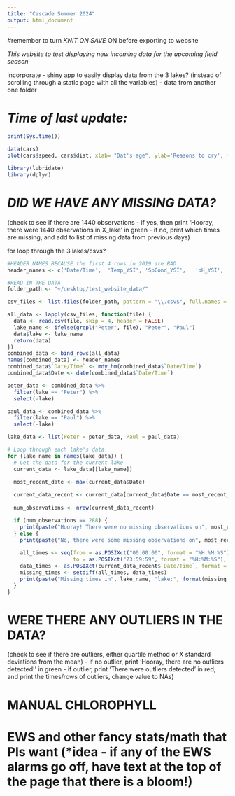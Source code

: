 ```yaml
---
title: "Cascade Summer 2024"
output: html_document
---
```


#remember to turn *KNIT ON SAVE* ON before exporting to website


*This website to test displaying new incoming data for the upcoming field season* 

incorporate - shiny app to easily display data from the 3 lakes? (instead of scrolling through a static page with all the variables) - data from another one folder


# *Time of last update:*
```r
print(Sys.time())
```


```r
data(cars)
plot(cars$speed, cars$dist, xlab= "Dat's age", ylab='Reasons to cry', main='Test Plot')
```


```r
library(lubridate)
library(dplyr) 
```


# *DID WE HAVE ANY MISSING DATA?*

(check to see if there are 1440 observations 
  - if yes, then print 'Hooray, there were 1440 observations in X_lake' in green
  - if no, print which times are missing, and add to list of missing data from previous days)
  
for loop through the 3 lakes/csvs?


```r
#HEADER NAMES BECAUSE the first 4 rows in 2019 are BAD
header_names <- c('Date/Time',	'Temp_YSI',	'SpCond_YSI',	'pH_YSI',	'	DO_YSI',	'DOlocalSat_YSI',	'Chl_YSI	BGA_YSI',	'SDL_Battery_YSI	Time_YSI',	'Date_YSI',	'Cond_YSI',	'pH_mV_YSI',	'DOslSat_YSI',	'Chl_RFU_YSI',	'BGA_RFU_YSI',	'	Sonde_Battery_YSI',	'Temp_HYLB',	'SpCond_HYLB',	'pH_HYLB',	'DO_HYLB',	'DOlocalSat_HYLB',	'Chl_HYLB',	'BGA_HYLB',	'SDL_Battery_HYLB',	'Time_HYLB', 'placeholder1', 'placeholder2', 'lake')
```


```r
#READ IN THE DATA
folder_path <- "~/desktop/test_website_data/"

csv_files <- list.files(folder_path, pattern = "\\.csv$", full.names = TRUE)

all_data <- lapply(csv_files, function(file) {
  data <- read.csv(file, skip = 4, header = FALSE)
  lake_name <- ifelse(grepl("Peter", file), "Peter", "Paul")
  data$lake <- lake_name
  return(data)
})
combined_data <- bind_rows(all_data)
names(combined_data) <- header_names
combined_data$`Date/Time` <- mdy_hm(combined_data$`Date/Time`)
combined_data$Date <- date(combined_data$`Date/Time`)

peter_data <- combined_data %>%
  filter(lake == "Peter") %>%
  select(-lake)

paul_data <- combined_data %>%
  filter(lake == "Paul") %>%
  select(-lake)
```

```r
lake_data <- list(Peter = peter_data, Paul = paul_data)

# Loop through each lake's data
for (lake_name in names(lake_data)) {
  # Get the data for the current lake
  current_data <- lake_data[[lake_name]]
  
  most_recent_date <- max(current_data$Date)

  current_data_recent <- current_data[current_data$Date == most_recent_date, ]
  
  num_observations <- nrow(current_data_recent)

  if (num_observations == 288) {
    print(paste("Hooray! There were no missing observations on", most_recent_date, "in", lake_name, "Lake."))
  } else {
    print(paste("No, there were some missing observations on", most_recent_date, "in", lake_name, "Lake."))
    
    all_times <- seq(from = as.POSIXct("00:00:00", format = "%H:%M:%S"),
                     to = as.POSIXct("23:59:59", format = "%H:%M:%S"), by = "min")
    data_times <- as.POSIXct(current_data_recent$`Date/Time`, format = "%H:%M:%S")
    missing_times <- setdiff(all_times, data_times)
    print(paste("Missing times in", lake_name, "lake:", format(missing_times, "%H:%M:%S")))
  }
}
```





# WERE THERE ANY OUTLIERS IN THE DATA?
(check to see if there are outliers, either quartile method or X standard deviations from the mean)
  - if no outlier, print 'Hooray, there are no outliers detected!' in green
  - if outlier, print 'There were outliers detected' in red, and print the times/rows of outliers, change value to NAs)

# MANUAL CHLOROPHYLL 

# EWS and other fancy stats/math that PIs want (*idea - if any of the EWS alarms go off, have text at the top of the page that there is a bloom!)


